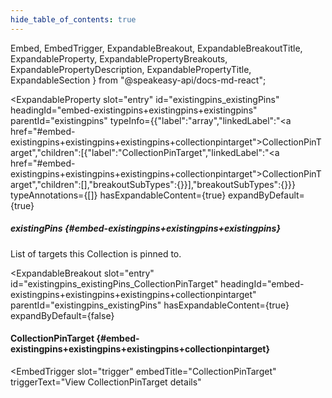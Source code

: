 ```yaml
---
hide_table_of_contents: true
---
```

  Embed,
  EmbedTrigger,
  ExpandableBreakout,
  ExpandableBreakoutTitle,
  ExpandableProperty,
  ExpandablePropertyBreakouts,
  ExpandablePropertyDescription,
  ExpandablePropertyTitle,
  ExpandableSection
} from "@speakeasy-api/docs-md-react";

<ExpandableSection>

<ExpandableProperty
  slot="entry"
  id="existingpins_existingPins"
  headingId="embed-existingpins+existingpins+existingpins"
  parentId="existingpins"
  typeInfo={{"label":"array","linkedLabel":"<a href=\"#embed-existingpins+existingpins+existingpins+collectionpintarget\">CollectionPinTarget</a>","children":[{"label":"CollectionPinTarget","linkedLabel":"<a href=\"#embed-existingpins+existingpins+existingpins+collectionpintarget\">CollectionPinTarget</a>","children":[],"breakoutSubTypes":{}}],"breakoutSubTypes":{}}}
  typeAnnotations={[]}
  hasExpandableContent={true}
  expandByDefault={true}
>

<ExpandablePropertyTitle slot="title">

##### existingPins \{#embed-existingpins+existingpins+existingpins\}

</ExpandablePropertyTitle>

<ExpandablePropertyDescription slot="description">

List of targets this Collection is pinned to.

</ExpandablePropertyDescription>

<ExpandablePropertyBreakouts slot="breakouts">

<ExpandableBreakout
  slot="entry"
  id="existingpins_existingPins_CollectionPinTarget"
  headingId="embed-existingpins+existingpins+existingpins+collectionpintarget"
  parentId="existingpins_existingPins"
  hasExpandableContent={true}
  expandByDefault={false}
>

<ExpandableBreakoutTitle slot="title">

#### CollectionPinTarget \{#embed-existingpins+existingpins+existingpins+collectionpintarget\}

</ExpandableBreakoutTitle>

<Embed slot="embed">

<EmbedTrigger
  slot="trigger"
  embedTitle="CollectionPinTarget"
  triggerText="View CollectionPinTarget details"
>

<Embedcollectionpintarget />

</EmbedTrigger>

</Embed>

</ExpandableBreakout>

</ExpandablePropertyBreakouts>

</ExpandableProperty>

</ExpandableSection>